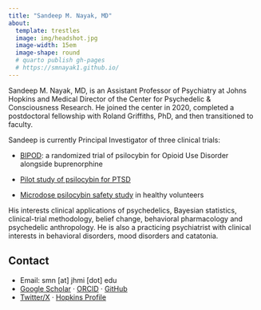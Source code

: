 ```yaml
---
title: "Sandeep M. Nayak, MD"
about:
  template: trestles
  image: img/headshot.jpg
  image-width: 15em
  image-shape: round
  # quarto publish gh-pages
  # https://smnayak1.github.io/
---
```


Sandeep M. Nayak, MD, is an Assistant Professor of Psychiatry at Johns Hopkins and Medical Director of the Center for Psychedelic & Consciousness Research. He joined the center in 2020, completed a postdoctoral fellowship with Roland Griffiths, PhD, and then transitioned to faculty.

Sandeep is currently Principal Investigator of three clinical trials:

-   [BIPOD](https://hopkinspsychedelic.org/opioiduse): a randomized trial of psilocybin for Opioid Use Disorder alongside buprenorphine

-   [Pilot study of psilocybin for PTSD](https://hopkinspsychedelic.org/ptsdstudy)

-   [Microdose psilocybin safety study](https://hopkinspsychedelic.org/microdose) in healthy volunteers

His interests clinical applications of psychedelics, Bayesian statistics, clinical-trial methodology, belief change, behavioral pharmacology and psychedelic anthropology. He is also a practicing psychiatrist with clinical interests in behavioral disorders, mood disorders and catatonia.

## Contact

-   Email: smn \[at\] jhmi \[dot\] edu
-   [Google Scholar](https://scholar.google.com/citations?user=qhEztHUAAAAJ&hl=en) · [ORCID](https://orcid.org/0000-0002-6832-0639) · [GitHub](https://github.com/smnayak1)
-   [Twitter/X](https://x.com/sdpnayak) · [Hopkins Profile](https://hopkinspsychedelic.org/nayak)
